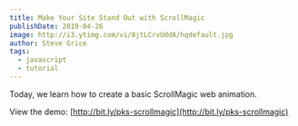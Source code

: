 ```yaml
---
title: Make Your Site Stand Out with ScrollMagic
publishDate: 2019-04-26
image: http://i3.ytimg.com/vi/8jtLCrvUddA/hqdefault.jpg
author: Steve Grice
tags:
  - javascript
  - tutorial
---
```


Today, we learn how to create a basic ScrollMagic web animation.


<BlogYoutubeVideo videoId="8jtLCrvUddA" />

View the demo: [http://bit.ly/pks-scrollmagic](http://bit.ly/pks-scrollmagic)
